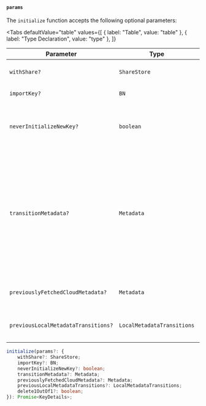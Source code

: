 
#### `params`

The `initialize` function accepts the following optional parameters:

<Tabs
  defaultValue="table"
  values={[
    { label: "Table", value: "table" },
    { label: "Type Declaration", value: "type" },
  ]}
>

<TabItem value="table">

| Parameter                           | Type                       | Description                                                                                                                                              | Required |
| ----------------------------------- | -------------------------- | -------------------------------------------------------------------------------------------------------------------------------------------------------- | -------- |
| `withShare?`                        | `ShareStore`               | Initialise tkey with a share store                                                                                                                       | No       |
| `importKey?`                        | `BN`                       | Import a key into tkey                                                                                                                                   | No       |
| `neverInitializeNewKey?`            | `boolean`                  | Never initialise a new key if the shares are already formed                                                                                              | No       |
| `transitionMetadata?`               | `Metadata`                 | If we've been provided with transition metadata we use that as the current metadata instead as we want to maintain state before and after serialization. | No       |
| `previouslyFetchedCloudMetadata?`   | `Metadata`                 | Pass the previous cloud metadata                                                                                                                         | No       |
| `previousLocalMetadataTransitions?` | `LocalMetadataTransitions` | Pass the previous transition metadata                                                                                                                    | No       |

</TabItem>

<TabItem value="type">

```ts
initialize(params?: {
    withShare?: ShareStore;
    importKey?: BN;
    neverInitializeNewKey?: boolean;
    transitionMetadata?: Metadata;
    previouslyFetchedCloudMetadata?: Metadata;
    previousLocalMetadataTransitions?: LocalMetadataTransitions;
    delete1OutOf1?: boolean;
}): Promise<KeyDetails>;
```

</TabItem>

</Tabs>
